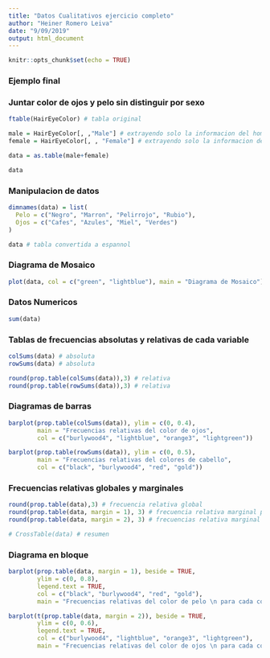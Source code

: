 ```yaml
---
title: "Datos Cualitativos ejercicio completo"
author: "Heiner Romero Leiva"
date: "9/09/2019"
output: html_document
---
```


```r
knitr::opts_chunk$set(echo = TRUE)
```

### Ejemplo final

### Juntar color de ojos y pelo sin distinguir por sexo

```r
ftable(HairEyeColor) # tabla original 

male = HairEyeColor[, ,"Male"] # extrayendo solo la informacion del hombre. 
female = HairEyeColor[, , "Female"] # extrayendo solo la informacion de la mujer

data = as.table(male+female)

data

```

### Manipulacion de datos

```r
dimnames(data) = list(
  Pelo = c("Negro", "Marron", "Pelirrojo", "Rubio"),
  Ojos = c("Cafes", "Azules", "Miel", "Verdes")
)

data # tabla convertida a espannol

```

### Diagrama de Mosaico

```r
plot(data, col = c("green", "lightblue"), main = "Diagrama de Mosaico")
```

### Datos Numericos

```r
sum(data)
```

### Tablas de frecuencias absolutas y relativas de cada variable

```r
colSums(data) # absoluta
rowSums(data) # absoluta

round(prop.table(colSums(data)),3) # relativa
round(prop.table(rowSums(data)),3) # relativa


```

### Diagramas de barras
```r

barplot(prop.table(colSums(data)), ylim = c(0, 0.4), 
        main = "Frecuencias relativas del color de ojos", 
        col = c("burlywood4", "lightblue", "orange3", "lightgreen"))

barplot(prop.table(rowSums(data)), ylim = c(0, 0.5), 
        main = "Frecuencias relativas del colores de cabello", 
        col = c("black", "burlywood4", "red", "gold"))

```

### Frecuencias relativas globales y marginales

```r

round(prop.table(data),3) # frecuencia relativa global
round(prop.table(data, margin = 1), 3) # frecuencia relativa marginal por filas
round(prop.table(data, margin = 2), 3) # frecuencias relativa marginal por columnas

# CrossTable(data) # resumen

```

### Diagrama en bloque
```r
barplot(prop.table(data, margin = 1), beside = TRUE,  
        ylim = c(0, 0.8),
        legend.text = TRUE, 
        col = c("black", "burlywood4", "red", "gold"), 
        main = "Frecuencias relativas del color de pelo \n para cada color de ojo")

barplot(t(prop.table(data, margin = 2)), beside = TRUE,  
        ylim = c(0, 0.6),
        legend.text = TRUE, 
        col = c("burlywood4", "lightblue", "orange3", "lightgreen"), 
        main = "Frecuencias relativas del color de ojos \n para cada color de pelo")
```

